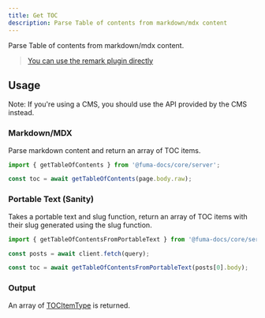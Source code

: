 ```yaml
---
title: Get TOC
description: Parse Table of contents from markdown/mdx content
---
```


Parse Table of contents from markdown/mdx content.

> [You can use the remark plugin directly](/docs/headless/mdx/toc)

## Usage

Note: If you're using a CMS, you should use the API provided by the CMS instead.

### Markdown/MDX

Parse markdown content and return an array of TOC items.

```ts
import { getTableOfContents } from '@fuma-docs/core/server';

const toc = await getTableOfContents(page.body.raw);
```

### Portable Text (Sanity)

Takes a portable text and slug function, return an array of TOC items with their
slug generated using the slug function.

```ts
import { getTableOfContentsFromPortableText } from '@fuma-docs/core/server';

const posts = await client.fetch(query);

const toc = await getTableOfContentsFromPortableText(posts[0].body);
```

### Output

An array of [TOCItemType](/docs/headless/mdx/toc#tocitemtype) is returned.
